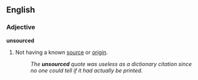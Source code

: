 ==English==

===Adjective===
'''unsourced'''

#Not having a known [[source]] or [[origin]].
#:''The '''unsourced''' quote was useless as a dictionary citation since no one could tell if it had actually be printed.''
